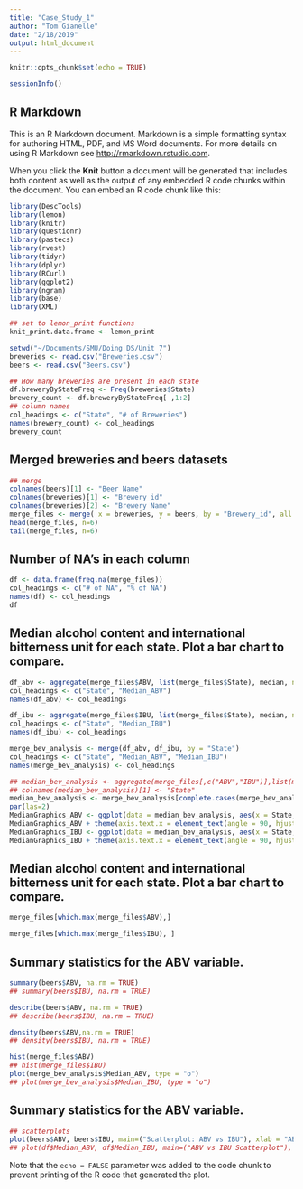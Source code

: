 ```yaml
---
title: "Case_Study_1"
author: "Tom Gianelle"
date: "2/18/2019"
output: html_document
---
```


```r
knitr::opts_chunk$set(echo = TRUE)
```


```r
sessionInfo()
```
## R Markdown

This is an R Markdown document. Markdown is a simple formatting syntax for authoring HTML, PDF, and MS Word documents. For more details on using R Markdown see <http://rmarkdown.rstudio.com>.

When you click the **Knit** button a document will be generated that includes both content as well as the output of any embedded R code chunks within the document. You can embed an R code chunk like this:
```r

library(DescTools)
library(lemon)
library(knitr)
library(questionr)
library(pastecs)
library(rvest)
library(tidyr)
library(dplyr)
library(RCurl)
library(ggplot2)
library(ngram)
library(base)
library(XML)
```

```r
## set to lemon_print functions
knit_print.data.frame <- lemon_print

setwd("~/Documents/SMU/Doing DS/Unit 7")
breweries <- read.csv("Breweries.csv")
beers <- read.csv("Beers.csv")

## How many breweries are present in each state
df.breweryByStateFreq <- Freq(breweries$State)
brewery_count <- df.breweryByStateFreq[ ,1:2]
## column names
col_headings <- c("State", "# of Breweries")
names(brewery_count) <- col_headings
brewery_count
```
## Merged breweries and beers datasets


```r
## merge
colnames(beers)[1] <- "Beer Name"
colnames(breweries)[1] <- "Brewery_id"
colnames(breweries)[2] <- "Brewery Name"
merge_files <- merge( x = breweries, y = beers, by = "Brewery_id", all = TRUE)
head(merge_files, n=6)
tail(merge_files, n=6)
```
## Number of NA's in each column


```r
df <- data.frame(freq.na(merge_files))
col_headings <- c("# of NA", "% of NA")
names(df) <- col_headings
df
```
## Median alcohol content and international bitterness unit for each state. Plot a bar chart to compare.


```r
df_abv <- aggregate(merge_files$ABV, list(merge_files$State), median, na.rm = TRUE)
col_headings <- c("State", "Median_ABV")
names(df_abv) <- col_headings

df_ibu <- aggregate(merge_files$IBU, list(merge_files$State), median, na.rm = TRUE)
col_headings <- c("State", "Median_IBU")
names(df_ibu) <- col_headings

merge_bev_analysis <- merge(df_abv, df_ibu, by = "State")
col_headings <- c("State", "Median_ABV", "Median_IBU")
names(merge_bev_analysis) <- col_headings

## median_bev_analysis <- aggregate(merge_files[,c("ABV","IBU")],list(merge_files$State),median,na.rm=TRUE)
## colnames(median_bev_analysis)[1] <- "State"
median_bev_analysis <- merge_bev_analysis[complete.cases(merge_bev_analysis),]
par(las=2)
MedianGraphics_ABV <- ggplot(data = median_bev_analysis, aes(x = State, y = Median_ABV, fill = Median_IBU))+geom_bar(stat = "identity", position="dodge")+labs(title = "Median IBU and ABV of Beer by State", x = "State", y = "IBU")+theme(plot.title = element_text(hjust = 0.5))
MedianGraphics_ABV + theme(axis.text.x = element_text(angle = 90, hjust = 1))
MedianGraphics_IBU <- ggplot(data = median_bev_analysis, aes(x = State, y = Median_IBU, fill = Median_ABV))+geom_bar(stat = "identity", position="dodge")+labs(title = "Median IBU and Median ABV of Beer by State", x = "State", y = "IBU")+theme(plot.title = element_text(hjust = 0.5))
MedianGraphics_IBU + theme(axis.text.x = element_text(angle = 90, hjust = 1))


```

## Median alcohol content and international bitterness unit for each state. Plot a bar chart to compare.


```r

merge_files[which.max(merge_files$ABV),]


```
```r

merge_files[which.max(merge_files$IBU), ]

```

## Summary statistics for the ABV variable.
```r
summary(beers$ABV, na.rm = TRUE)
## summary(beers$IBU, na.rm = TRUE)

describe(beers$ABV, na.rm = TRUE)
## describe(beers$IBU, na.rm = TRUE)

density(beers$ABV,na.rm = TRUE)
## density(beers$IBU, na.rm = TRUE)

hist(merge_files$ABV)
## hist(merge_files$IBU)
plot(merge_bev_analysis$Median_ABV, type = "o")
## plot(merge_bev_analysis$Median_IBU, type = "o")

```

## Summary statistics for the ABV variable.
```r
## scatterplots
plot(beers$ABV, beers$IBU, main=("Scatterplot: ABV vs IBU"), xlab = "ABV", ylab="IBU")
## plot(df$Median_ABV, df$Median_IBU, main=("ABV vs IBU Scatterplot"), xlab = "ABV", ylab="IBU")


```
Note that the `echo = FALSE` parameter was added to the code chunk to prevent printing of the R code that generated the plot.
